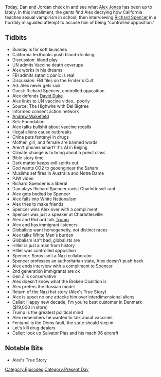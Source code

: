 {{DEFAULTSORT:
    #_EPISODE_0388:January 12-13, 2020
}}{{Episode
    | title             = January 12-13, 2020
    | caption           = Listen to this episode on [https://knowledgefight.libsyn.com/knowledge-fight-january-12-13-2020 Libsyn] [https://open.spotify.com/episode/751Hr0urc1FtBJyPGRZhV1 Spotify], Read the [[Transcript/388: January 12-13, 2020|Unofficial Transcript]]
    | episodeNumber     = 388
    | length            = 03:10:53
    | airDate           = January 15, 2020
    | coverageStartDate = January 12, 2020
    | coverageEndDate   = January 13, 2020
    | episodeType       = [[:Category:Present Day|Present Day]]
    | appearance        = [[Richard Spencer]], [[David Duke]], [[Del Bigtree]], [[Andrew Wakefield]], [[Hitler]], [[George Soros]]
    | oocDrop           = This is my secret place; Horses are psychic
    | previousEpisode   = [[387: May 13, 2014]]
    | nextEpisode       = [[389: January 15-17, 2020]]
}}

{{Stub}}

Today, Dan and Jordan check in and see what [[Alex Jones]] has been up to lately. In this installment, the gents find Alex decrying how California teaches sexual vampirism in school, then interviewing [[Richard Spencer]] in a horribly misguided attempt to accuse him of being "controlled opposition."

==Tidbits==

*Sunday is for soft launches
*California textbooks push blood-drinking
*Discussion: blood play
*UN admits Vaccine death coverups
*Alex works in his dreams
*FBI admits satanic panic is real
*Discussion: FBI files on the Finder's Cult
*Ad: Alex never gets sick
*Guest: Richard Spencer, controlled opposition
*Alex defends [[David Duke]]
*Alex links to UN vaccine video...poorly
*Source: The Highwire with Del Bigtree
*Informed consent action network
*[[Andrew Wakefield]]
*Selz Foundation
*Alex talks bullshit about vaccine recalls
*Illegal aliens cause outbreaks
*China puts fentanyl in drugs
*Mother, girl, and female are banned words
*Aren't phones smart? It's AI in Beijing
*Climate change is to bring about a priect class
*Bible story time
*Dark matter keeps evil spirits out
*God wants CO2 to geoengineer the Sahara
*Muslims set fires in Australia and Notre Dame
*PJW video
*Richard Spencer is a liberal
*Dan plays Richard Spencer racist Charlottesvill rant
*Alex gets bodied by Spencer
*Alex falls into White Nationalism
*Alex tries to make friends
*Spencer wins Alex over with a compliment
*Spencer was just a speaker at Charlottesville
*Alex and Richard talk [[Donald Trump|Trump]]
*Alex and has immigrant listeners
*Globalists want homogeneity, not distinct races
*Alex talks White Man's burden
*Globalism isn't bad, globalists are
*Hitler is just a man from history
*Hitler was controlled opposition
*Spencer: Soros isn't a Nazi collaborator
*Spencer professes an authoritarian state, Alex doesn't push back
*Alex ends interview with a compliment to Spencer
*2nd generation immigrants are ok
*Gen Z is conservative
*Alex doesn't know what the Broken Coalition is
*Alex prefers the Russian model
*Return of the Nazi hat story (Alex's True Story)
*Alex is upset no one attacks him over interdimensional aliens
*Caller: Happy new decade, I'm you're best customer in Denmark ($19,000 in store)
*Trump is the greatest political mind
*Alex remembers he wanted to talk about vaccines
*Fentanyl is the Dems fault, the state should step in
*Let's kill drug dealers
*Caller: look up Salvator Pias and his mach 96 aircraft

==Notable Bits==

*Alex's True Story

[[Category:Episodes]]
[[Category:Present Day]]
